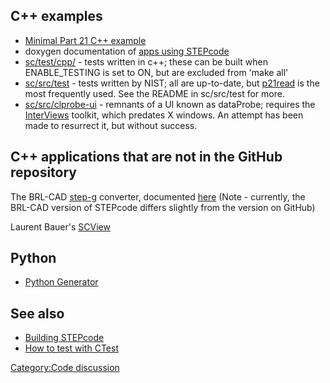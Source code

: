 [[Category:Code discussion]]
== C++ examples ==
* [[Minimal Part 21 C++ example]]
* doxygen documentation of [http://stepcode.org/stepcode-use-doxygen/ apps using STEPcode]
* [http://github.com/stepcode/stepcode/tree/master/test/cpp/ sc/test/cpp/] - tests written in c++; these can be built when ENABLE_TESTING is set to ON, but are excluded from 'make all'
* [http://github.com/stepcode/stepcode/tree/master/src/test sc/src/test] - tests written by NIST; all are up-to-date, but [https://github.com/stepcode/stepcode/blob/master/src/test/p21read/p21read.cc#L138 p21read] is the most frequently used. See the README in sc/src/test for more.
* [http://github.com/stepcode/stepcode/tree/master/src/clprobe-ui sc/src/clprobe-ui] - remnants of a UI known as dataProbe; requires the [http://www.ivtools.org/ivtools/interviews.html InterViews] toolkit, which predates X windows. An attempt has been made to resurrect it, but without success.

== C++ applications that are not in the GitHub repository ==
The BRL-CAD [http://brlcad.svn.sourceforge.net/viewvc/brlcad/brlcad/trunk/src/conv/step/ step-g] converter, documented [http://stepcode.org/stepcode-use-doxygen/step-g_8cpp.html here] (Note - currently, the BRL-CAD version of STEPcode differs slightly from the version on GitHub)

Laurent Bauer's [https://github.com/LaurentBauer/SCView/wiki SCView]

== Python ==
* [http://github.com/stepcode/stepcode/wiki/python-generator Python Generator]

== See also ==
* [[Building STEPcode]]
* [[How to test with CTest]]